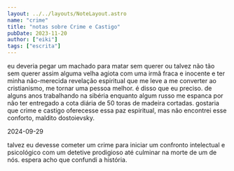 ```yaml
---
layout: ../../layouts/NoteLayout.astro
name: "crime"
title: "notas sobre Crime e Castigo"
pubDate: 2023-11-20
author: ["eiki"]
tags: ["escrita"]
---
```


eu deveria pegar um machado para matar sem querer ou talvez não tão sem querer assim 
alguma velha agiota com uma irmã fraca e inocente e ter minha não-merecida revelação 
espiritual que me leve a me converter ao cristianismo, me tornar uma pessoa melhor. 
é disso que eu preciso. de alguns anos trabalhando na 
sibéria enquanto algum russo me espanca por não ter entregado a cota diária de 50 
toras de madeira cortadas. gostaria que crime e castigo oferecesse essa paz espiritual, 
mas não encontrei esse conforto, maldito dostoievsky. 

2024-09-29

talvez eu devesse cometer um crime para
iniciar um confronto intelectual e psicológico com um detetive prodigioso 
até culminar na morte de um de nós. espera acho que confundi a história.